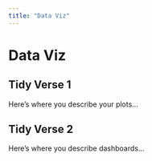 ```yaml
---
title: "Data Viz"
---
```



# Data Viz

## Tidy Verse 1 {#tidy-verse-1}

Here’s where you describe your plots...

## Tidy Verse 2 {#tidy-verse-2}

Here’s where you describe dashboards...
